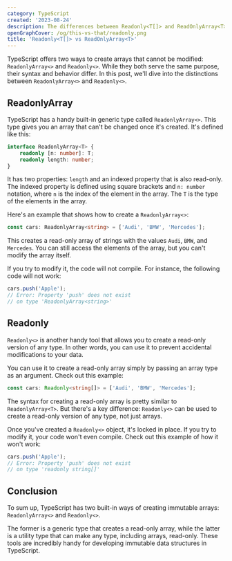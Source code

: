 ```yaml
---
category: TypeScript
created: '2023-08-24'
description: The differences between Readonly<T[]> and ReadOnlyArray<T> in TypeScript
openGraphCover: /og/this-vs-that/readonly.png
title: 'Readonly<T[]> vs ReadOnlyArray<T>'
---
```


TypeScript offers two ways to create arrays that cannot be modified: `ReadonlyArray<>` and `Readonly<>`. While they both serve the same purpose, their syntax and behavior differ. In this post, we'll dive into the distinctions between `ReadonlyArray<>` and `Readonly<>`.

## ReadonlyArray

TypeScript has a handy built-in generic type called `ReadonlyArray<>`. This type gives you an array that can't be changed once it's created. It's defined like this:

```ts
interface ReadonlyArray<T> {
    readonly [n: number]: T;
    readonly length: number;
}
```

It has two properties: `length` and an indexed property that is also read-only. The indexed property is defined using square brackets and `n: number` notation, where `n` is the index of the element in the array. The `T` is the type of the elements in the array.

Here's an example that shows how to create a `ReadonlyArray<>`:

```ts
const cars: ReadonlyArray<string> = ['Audi', 'BMW', 'Mercedes'];
```

This creates a read-only array of strings with the values `Audi`, `BMW`, and `Mercedes`. You can still access the elements of the array, but you can't modify the array itself.

If you try to modify it, the code will not compile. For instance, the following code will not work:

```ts
cars.push('Apple');
// Error: Property 'push' does not exist
// on type 'ReadonlyArray<string>'
```

## Readonly

`Readonly<>` is another handy tool that allows you to create a read-only version of any type. In other words, you can use it to prevent accidental modifications to your data.

You can use it to create a read-only array simply by passing an array type as an argument. Check out this example:

```ts
const cars: Readonly<string[]> = ['Audi', 'BMW', 'Mercedes'];
```

The syntax for creating a read-only array is pretty similar to `ReadonlyArray<T>`. But there's a key difference: `Readonly<>` can be used to create a read-only version of any type, not just arrays.

Once you've created a `Readonly<>` object, it's locked in place. If you try to modify it, your code won't even compile. Check out this example of how it won't work:

```typescript
cars.push('Apple');
// Error: Property 'push' does not exist
// on type 'readonly string[]'
```

## Conclusion

To sum up, TypeScript has two built-in ways of creating immutable arrays: `ReadonlyArray<>` and `Readonly<>`.

The former is a generic type that creates a read-only array, while the latter is a utility type that can make any type, including arrays, read-only. These tools are incredibly handy for developing immutable data structures in TypeScript.
